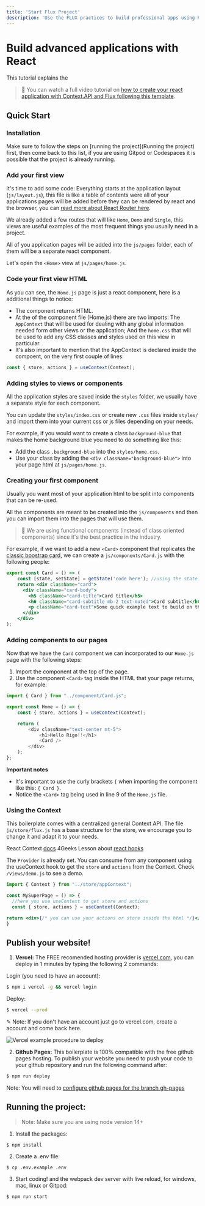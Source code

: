 ```yaml
---
title: 'Start Flux Project'
description: 'Use the FLUX practices to build professional apps using React.js'
---
```


# Build advanced applications with React

This tutorial explains the 

> 🎥 You can watch a full video tutorial on [how to create your react application with Context.API and Flux following this template](https://www.loom.com/share/f37c6838b3f1496c95111e515e83dd9b).

## Quick Start

### Installation 

Make sure to follow the steps on [running the project](Running the project) first, then come back to this list, if you are using Gitpod or Codespaces it is possible that the project is already running.

### Add your first view

It's time to add some code: Everything starts at the application layout (`js/layout.js`), this file is like a table of contents were all of your applications pages will be added before they can be rendered by react and the browser, you can [read more about React Router here](https://4geeks.com/lesson/routing-our-views-with-react-router).

We already added a few routes that will like `Home`, `Demo` and `Single`, this views are useful examples of the most frequent things you usually need in a project.

All of you application pages will be added into the `js/pages` folder, each of them will be a separate react component.

Let's open the `<Home>` view at `js/pages/home.js`.

### Code your first view HTML

As you can see, the `Home.js` page is just a react component, here is a additional things to notice:

- The component returns HTML.
- At the of the component file (Home.js) there are two imports: The `AppContext` that will be used for dealing with any global information needed form other views or the application; And the `home.css` that will be used to add any CSS classes and styles used on this view in particular.
- It's also important to mention that the AppContext is declared inside the compoent, on the very first couple of lines:

```js
const { store, actions } = useContext(Context);
```

### Adding styles to views or components

All the application styles are saved inside the `styles` folder, we usually have a separate style for each component.

You can update the `styles/index.css` or create new `.css` files inside `styles/` and import them into your current css or js files depending on your needs.

For example, if you would want to create a class `background-blue` that makes the home background blue you need to do something like this:

- Add the class `.background-blue` into the `styles/home.css`.
- Use your class by adding the `<div className="background-blue">` into your page html at `js/pages/home.js`.

### Creating your first component

Usually you want most of your application html to be split into components that can be re-used.
	
All the components are meant to be created into the `js/components` and then you can import them into the pages that will use them.

> 📝 We are using functional components (instead of class oriented components) since it's the best practice in the industry.
	
For example, if we want to add a new `<Card>` component that replicates the [classic boostrap card](https://getbootstrap.com/docs/5.0/components/card/), we can create a `js/components/Card.js` with the following people:

```jsx
export const Card = () => (
	const [state, setState] = getState('code here'); //using the state (if needed)
	return <div className="card">
	  <div className="card-body">
	    <h5 className="card-title">Card title</h5>
	    <h6 className="card-subtitle mb-2 text-muted">Card subtitle</h6>
	    <p className="card-text">Some quick example text to build on the card title and make up the bulk of the cards content.</p>
	  </div>
	</div>
);
```

### Adding components to our pages

Now that we have the `Card` component we can incorporated to our `Home.js` page with the following steps:

1. Import the component at the top of the page.
2. Use the component `<Card>` tag inside the HTML that your page returns, for example:

```js
import { Card } from "../component/Card.js";

export const Home = () => {
	const { store, actions } = useContext(Context);

	return (
		<div className="text-center mt-5">
			<h1>Hello Rigo!!</h1>
			<Card />
		</div>
	);
};
```

**Important notes**

- It's important to use the curly brackets `{` when importing the component like this: `{ Card }`.
- Notice the `<Card>` tag being used in line 9 of the `Home.js` file.

### Using the Context

This boilerplate comes with a centralized general Context API. The file `js/store/flux.js` has a base structure for the store, we encourage you to change it and adapt it to your needs.

React Context [docs](https://reactjs.org/docs/context.html)
4Geeks Lesson about [react hooks](https://content.breatheco.de/lesson/react-hooks-explained)

The `Provider` is already set. You can consume from any component using the useContext hook to get the `store` and `actions` from the Context. Check `/views/demo.js` to see a demo.

```jsx
import { Context } from "../store/appContext";

const MySuperPage = () => {
  //here you use useContext to get store and actions
  const { store, actions } = useContext(Context);

return <div>{/* you can use your actions or store inside the html */}</div>
}
```

## Publish your website!

1. **Vercel:** The FREE recomended hosting provider is [vercel.com](https://vercel.com/), you can deploy in 1 minutes by typing the following 2 commands:

Login (you need to have an account):
```sh
$ npm i vercel -g && vercel login
```
Deploy:
```sh
$ vercel --prod
```
✎ Note: If you don't have an account just go to vercel.com, create a account and come back here.

![Vercel example procedure to deploy](https://github.com/4GeeksAcademy/react-hello-webapp/blob/4b530ba091a981d3916cc6e960e370decaf2e234/docs/deploy.png?raw=true)

2. **Github Pages:** This boilerplate is 100% compatible with the free github pages hosting.
To publish your website you need to push your code to your github repository and run the following command after:
```sh
$ npm run deploy
```
Note: You will need to [configure github pages for the branch gh-pages](https://help.github.com/articles/configuring-a-publishing-source-for-github-pages/#enabling-github-pages-to-publish-your-site-from-master-or-gh-pages)

## Running the project:

> Note: Make sure you are using node version 14+

1. Install the packages:
```
$ npm install
```
2. Create a .env file:
```
$ cp .env.example .env
```
3. Start coding! and the webpack dev server with live reload, for windows, mac, linux or Gitpod:

```bash
$ npm run start
```
